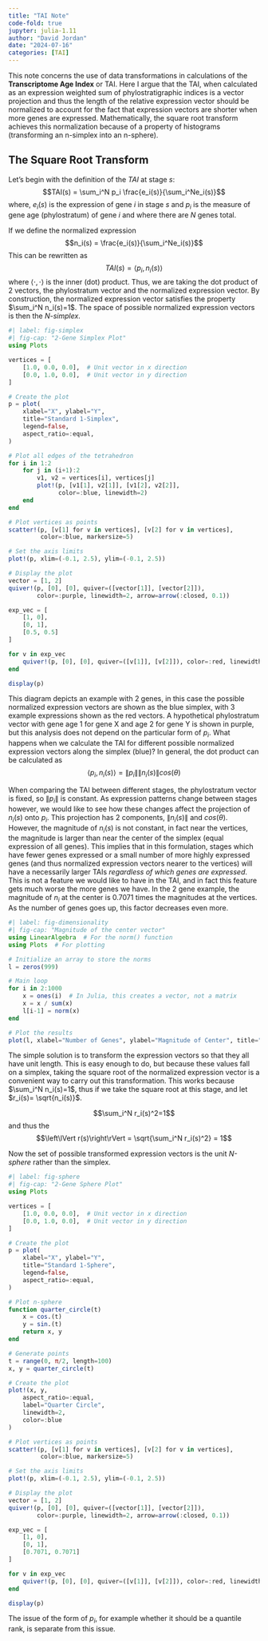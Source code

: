 ```yaml
---
title: "TAI Note"
code-fold: true
jupyter: julia-1.11
author: "David Jordan"
date: "2024-07-16"
categories: [TAI]
---
```

This note concerns the use of data transformations in calculations of the **Transcriptome Age Index** or TAI.  Here I argue that the TAI, when calculated as an expression weighted sum of phylostratigraphic indices is a vector projection and thus the length of the relative expression vector should be normalized to account for the fact that expression vectors are shorter when more genes are expressed.  Mathematically, the square root transform achieves this normalization because of a property of histograms (transforming an n-simplex into an n-sphere).

## The Square Root Transform

Let's begin with the definition of the $TAI$ at stage $s$:
$$TAI(s) = \sum_i^N p_i \frac{e_i(s)}{\sum_i^Ne_i(s)}$$
where, $e_i(s)$ is the expression of gene $i$ in stage $s$ and $p_i$ is the measure of gene age (phylostratum) of gene $i$ and where there are $N$ genes total.

If we define the normalized expression $$n_i(s) = \frac{e_i(s)}{\sum_i^Ne_i(s)}$$ This can be rewritten as $$TAI(s) =  \langle p_i,n_i(s)\rangle$$where $\langle\cdot,\cdot\rangle$ is the inner (dot) product. Thus, we are taking the dot product of 2 vectors, the phylostratum vector and  the normalized expression vector.  By construction, the normalized expression vector satisfies the property $\sum_i^N n_i(s)=1$.  The space of possible normalized expression vectors is then the *N-simplex*.  

```julia
#| label: fig-simplex
#| fig-cap: "2-Gene Simplex Plot"
using Plots

vertices = [
    [1.0, 0.0, 0.0],  # Unit vector in x direction
    [0.0, 1.0, 0.0],  # Unit vector in y direction
]

# Create the plot
p = plot(
    xlabel="X", ylabel="Y",
    title="Standard 1-Simplex",
    legend=false,
    aspect_ratio=:equal,
)

# Plot all edges of the tetrahedron
for i in 1:2
    for j in (i+1):2
        v1, v2 = vertices[i], vertices[j]
        plot!(p, [v1[1], v2[1]], [v1[2], v2[2]], 
              color=:blue, linewidth=2)
    end
end

# Plot vertices as points
scatter!(p, [v[1] for v in vertices], [v[2] for v in vertices], 
         color=:blue, markersize=5)

# Set the axis limits
plot!(p, xlim=(-0.1, 2.5), ylim=(-0.1, 2.5))

# Display the plot
vector = [1, 2]
quiver!(p, [0], [0], quiver=([vector[1]], [vector[2]]), 
        color=:purple, linewidth=2, arrow=arrow(:closed, 0.1))

exp_vec = [
    [1, 0],
    [0, 1],
    [0.5, 0.5]
]

for v in exp_vec
    quiver!(p, [0], [0], quiver=([v[1]], [v[2]]), color=:red, linewidth=2, arrow=arrow(:closed, 0.1))
end

display(p)
```
This diagram depicts an example with 2 genes, in this case the possible normalized expression vectors are shown as the blue simplex, with 3 example expressions shown as the red vectors. A hypothetical phylostratum vector with gene age 1 for gene X and age 2 for gene Y is shown in purple, but this analysis does not depend on the particular form of $p_i$. What happens when we calculate the TAI for different possible normalized expression vectors along the simplex (blue)?  In general, the dot product can be calculated as $$\langle p_i,n_i(s) \rangle = \left\lVert p_i\right\rVert \left\lVert n_i(s)\right\rVert cos(\theta)$$

When comparing the TAI between different stages, the phylostratum vector is fixed, so $\left\lVert p_i\right\rVert$ is constant.  As expression patterns change between stages however, we would like to see how these changes affect the projection of $n_i(s)$ onto $p_i$.  This projection has 2 components, $\left\lVert n_i(s)\right\rVert$ and $cos(\theta)$. However, the magnitude of $n_i(s)$ is not constant, in fact near the vertices, the magnitude is larger than near the center of the simplex (equal expression of all genes).  This implies that in this formulation, stages which have fewer genes expressed or a small number of more highly expressed genes (and thus normalized expression vectors nearer to the vertices) will have a necessarily larger TAIs *regardless of which genes are expressed*.  This is not a feature we would like to have in the TAI, and in fact this feature gets much worse the more genes we have.  In the 2 gene example, the magnitude of $n_i$ at the center is $0.7071$ times the magnitudes at the vertices.  As the number of genes goes up, this factor decreases even more.

```julia
#| label: fig-dimensionality
#| fig-cap: "Magnitude of the center vector"
using LinearAlgebra  # For the norm() function
using Plots  # For plotting

# Initialize an array to store the norms
l = zeros(999)

# Main loop
for i in 2:1000
    x = ones(i)  # In Julia, this creates a vector, not a matrix
    x = x / sum(x)
    l[i-1] = norm(x)
end

# Plot the results
plot(l, xlabel="Number of Genes", ylabel="Magnitude of Center", title="Norm of Centered Expression Vector")
```
The simple solution is to transform the expression vectors so that they all have unit length. This is easy enough to do, but because these values fall on a simplex, taking the square root of the normalized expression vector is a convenient way to carry out this transformation.  This works because $\sum_i^N n_i(s)=1$, thus if we take the square root at this stage, and let $r_i(s)= \sqrt{n_i(s)}$. 

$$\sum_i^N r_i(s)^2=1$$ and thus the  $$\left\lVert r(s)\right\rVert = \sqrt{\sum_i^N r_i(s)^2} = 1$$

Now the set of possible transformed expression vectors is the unit *N-sphere* rather than the simplex.  

```julia
#| label: fig-sphere
#| fig-cap: "2-Gene Sphere Plot"
using Plots

vertices = [
    [1.0, 0.0, 0.0],  # Unit vector in x direction
    [0.0, 1.0, 0.0],  # Unit vector in y direction
]

# Create the plot
p = plot(
    xlabel="X", ylabel="Y",
    title="Standard 1-Sphere",
    legend=false,
    aspect_ratio=:equal,
)

# Plot n-sphere
function quarter_circle(t)
    x = cos.(t)
    y = sin.(t)
    return x, y
end

# Generate points
t = range(0, π/2, length=100)
x, y = quarter_circle(t)

# Create the plot
plot!(x, y, 
    aspect_ratio=:equal, 
    label="Quarter Circle",
    linewidth=2,
    color=:blue
)

# Plot vertices as points
scatter!(p, [v[1] for v in vertices], [v[2] for v in vertices], 
         color=:blue, markersize=5)

# Set the axis limits
plot!(p, xlim=(-0.1, 2.5), ylim=(-0.1, 2.5))

# Display the plot
vector = [1, 2]
quiver!(p, [0], [0], quiver=([vector[1]], [vector[2]]), 
        color=:purple, linewidth=2, arrow=arrow(:closed, 0.1))

exp_vec = [
    [1, 0],
    [0, 1],
    [0.7071, 0.7071]
]

for v in exp_vec
    quiver!(p, [0], [0], quiver=([v[1]], [v[2]]), color=:red, linewidth=2, arrow=arrow(:closed, 0.1))
end

display(p)
```
The issue of the form of $p_i$, for example whether it should be a quantile rank, is separate from this issue.  